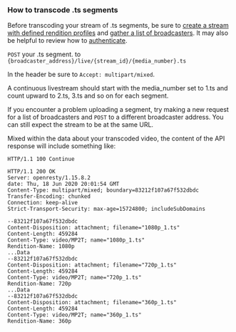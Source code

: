 
<DocsLayout>

### How to transcode .ts segments

Before transcoding your stream of .ts segments, be sure to [create a stream with defined rendition profiles](/docs/segment_based_ingest/create_a_stream_and_define_renditions) and [gather a list of broadcasters](/docs/segment_based_ingest/get_a_list_of_broadcasters). It may also be helpful to review how to [authenticate](/docs/segment_based_ingest/authentication).

`POST` your .ts segment. to `{broadcaster_address}/live/{stream_id}/{media_number}.ts`

In the header be sure to `Accept: multipart/mixed`.

A continuous livestream should start with the media_number set to 1.ts and count upward to 2.ts, 3.ts and so on for each segment.

If you encounter a problem uploading a segment, try making a new request for a list of broadcasters and `POST` to a different broadcaster address. You can still expect the stream to be at the same URL.

Mixed within the data about your transcoded video, the content of the API response will include something like:

```
HTTP/1.1 100 Continue

HTTP/1.1 200 OK
Server: openresty/1.15.8.2
date: Thu, 18 Jun 2020 20:01:54 GMT
Content-Type: multipart/mixed; boundary=83212f107a67f532dbdc
Transfer-Encoding: chunked
Connection: keep-alive
Strict-Transport-Security: max-age=15724800; includeSubDomains

--83212f107a67f532dbdc
Content-Disposition: attachment; filename="1080p_1.ts"
Content-Length: 459284
Content-Type: video/MP2T; name="1080p_1.ts"
Rendition-Name: 1080p
...Data
--83212f107a67f532dbdc
Content-Disposition: attachment; filename="720p_1.ts"
Content-Length: 459284
Content-Type: video/MP2T; name="720p_1.ts"
Rendition-Name: 720p
...Data
--83212f107a67f532dbdc
Content-Disposition: attachment; filename="360p_1.ts"
Content-Length: 459284
Content-Type: video/MP2T; name="360p_1.ts"
Rendition-Name: 360p
```

</DocsLayout>